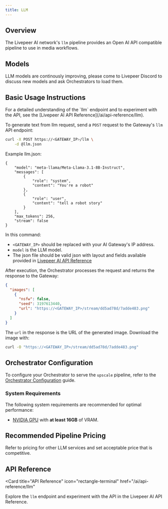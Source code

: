 ```yaml
---
title: LLM
---
```


## Overview

The Livepeer AI network's `llm` pipeline provides an Open AI API compatible pipeline to use in media workflows.

## Models

LLM models are continously improving, please come to Livepeer Discord to discuss new models and ask Orchestrators to load them.


## Basic Usage Instructions

<Tip>
  For a detailed understanding of the `llm` endpoint and to experiment with
  the API, see the [Livepeer AI API Reference](/ai/api-reference/llm).
</Tip>

To generate text from llm request, send a `POST` request to the
Gateway's `llm` API endpoint:

```bash
curl -X POST https://<GATEWAY_IP>/llm \
    -d @llm.json
```

Example llm.json:

```
{
    "model": "meta-llama/Meta-Llama-3.1-8B-Instruct",
    "messages": [
        {
            "role": "system",
            "content": "You're a robot"
        },
        {
            "role": "user",
            "content": "tell a robot story"
        }
    ],
    "max_tokens": 256,
    "stream": false
}
```

In this command:

- `<GATEWAY_IP>` should be replaced with your AI Gateway's IP address.
- `model` is the LLM model.
- The json file should be valid json with layout and fields available provided in [Livepeer AI API Reference](/ai/api-reference/llm)

After execution, the Orchestrator processes the request and returns the response
to the Gateway:

```json
{
  "images": [
    {
      "nsfw": false,
      "seed": 3197613440,
      "url": "https://<GATEWAY_IP>/stream/dd5ad78d/7adde483.png"
    }
  ]
}
```

The `url` in the response is the URL of the generated image. Download the image
with:

```bash
curl -O "https://<GATEWAY_IP>/stream/dd5ad78d/7adde483.png"
```

## Orchestrator Configuration

To configure your Orchestrator to serve the `upscale` pipeline, refer to the
[Orchestrator Configuration](/ai/orchestrators/get-started) guide.

### System Requirements

The following system requirements are recommended for optimal performance:

- [NVIDIA GPU](https://developer.nvidia.com/cuda-gpus) with **at least 16GB** of
  VRAM.

## Recommended Pipeline Pricing

Refer to pricing for other LLM services and set acceptable price that is competitive.

## API Reference

<Card
  title="API Reference"
  icon="rectangle-terminal"
  href="/ai/api-reference/llm"
>
  Explore the `llm` endpoint and experiment with the API in the Livepeer AI
  API Reference.
</Card>
